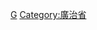{{Navbox
|bodyclass=hlist

|state      = autocollapse<!--autocollapse、uncollapsed、collapsed、plain、off-->
|name       = 广治省行政区划
|title      = [[越南]][[廣治省|广治省]]行政区划
|image      = [[file:Flag of Vietnam.svg|border|50px|越南国旗]]
|above      =
|abovestyle = 
|listclass  = hlist

|group1 = [[省辖市]]（1）
| list1 =
*[[东河市]]
|group2 = [[市社]]（1）
| list2 =
*[[广治市社]]
|group3 = [[县]]（8）
| list3 =
*[[甘露县]]
*[[昏果岛县]]
*[[达克容县]]
*[[由灵县]]
*[[海陵县 (越南)|海陵县]]
*[[向化县]]
*[[肇豐縣]]
*[[永靈縣]]
|belowstyle = text-align: left;
|below      = 参阅：[[越南县级以上行政区列表]]
}}<noinclude>
[[Category:越南二级行政区模板|G]]
[[Category:廣治省]]
</noinclude>